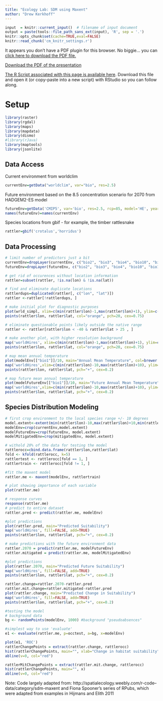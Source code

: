 ```yaml
---
title: "Ecology Lab: SDM using Maxent"
author: "Drew Kerkhoff"
---
```

 
```r
input  = knitr::current_input()  # filename of input document
output = paste(tools::file_path_sans_ext(input), 'R', sep = '.')
knitr::opts_chunk$set(cache=TRUE,eval=FALSE)
knitr::read_chunk('cm_knitr_settings.r')
```

<div>
<object data="3_6_assets/BIENWorkshopEducation.pdf" type="application/pdf" width="100%" height="670px"> 
  <p>It appears you don't have a PDF plugin for this browser.
   No biggie... you can <a href="3_6_assets/BIENWorkshopEducation.pdf">click here to
  download the PDF file.</a></p>  
 </object>
 </div>
 
 <p><a href="3_6_assets/BIENWorkshopEducation.pdf">Download the PDF of the presentation</a></p>  

[<i class="fa fa-file-code-o fa-3x" aria-hidden="true"></i> The R Script associated with this page is available here](`r output`).  Download this file and open it (or copy-paste into a new script) with RStudio so you can follow along.

# Setup
```r
library(raster)
library(rgdal)
library(maps)
library(mapdata)
library(dismo)  
#library(rJava)  
library(maptools)
library(jsonlite)
```
## Data Access
Current environment from worldclim
```r
currentEnv=getData("worldclim", var="bio", res=2.5)
```
Future environment based on the 8.5 concentration scenario for 2070 from HADGEM2-ES model

```r
futureEnv=getData('CMIP5', var='bio', res=2.5, rcp=85, model='HE', year=70)
names(futureEnv)=names(currentEnv)
```

Species locations from gbif - for example, the timber rattlesnake
```r
rattler=gbif('crotalus','horridus')
```
## Data Processing
```r
# limit number of predictors just a bit
currentEnv=dropLayer(currentEnv, c("bio2", "bio3", "bio4", "bio10", "bio11", "bio13", "bio14", "bio15"))
futureEnv=dropLayer(futureEnv, c("bio2", "bio3", "bio4", "bio10", "bio11", "bio13", "bio14", "bio15"))

# get rid of occurences without location information
rattler=subset(rattler, !is.na(lon) & !is.na(lat))

# find and eliminate duplicate locations
rattlerdups=duplicated(rattler[, c("lon", "lat")])
rattler <-rattler[!rattlerdups, ]

# make initial plot for diagnostic purposes
plot(wrld_simpl, xlim=c(min(rattler$lon)-1,max(rattler$lon)+1), ylim=c(min(rattler$lat)-1,max(rattler$lat)+1), axes=TRUE, col="light yellow")
points(rattler$lon, rattler$lat, col="orange", pch=20, cex=0.75)

# eliminate questionable points likely outside the native range
rattler <- rattler[rattler$lon < -40 & rattler$lat > 25 , ]

# make another plot, with higher resolution background
map('worldHires', xlim=c(min(rattler$lon)-1,max(rattler$lon)+1), ylim=c(min(rattler$lat)-1,max(rattler$lat)+1), fill=TRUE, col="light yellow")
points(rattler$lon, rattler$lat, col="orange", pch=20, cex=0.75)

# map mean annual temperature
plot(modelEnv[["bio1"]]/10, main="Annual Mean Temperature", col=brewer.pal(50,"RdYlBu"))
map('worldHires',xlim=c(min(rattler$lon)-10,max(rattler$lon)+10), ylim=c(min(rattler$lat)-10,max(rattler$lat)+10), fill=FALSE, add=TRUE)
points(rattler$lon, rattler$lat, pch="+", cex=0.2)

# map future mean annual temperature
plot(modelFutureEnv[["bio1"]]/10, main="Future Annual Mean Temperature")
map('worldHires',xlim=c(min(rattler$lon)-10,max(rattler$lon)+10), ylim=c(min(rattler$lat)-10,max(rattler$lat)+10), fill=FALSE, add=TRUE)
points(rattler$lon, rattler$lat, pch="+", cex=0.2)
```
 
## Species Distribution Modeling

```r
# first crop environment to the local species range +/- 10 degrees
model.extent<-extent(min(rattler$lon)-10,max(rattler$lon)+10,min(rattler$lat)-10,max(rattler$lat)+10)
modelEnv=crop(currentEnv,model.extent)
modelFutureEnv=crop(futureEnv, model.extent)
modelMitigatedEnv=crop(mitigatedEnv, model.extent)

# withold 20% of the data for testing the model
rattlerocc=cbind.data.frame(rattler$lon,rattler$lat)
fold <- kfold(rattlerocc, k=5)
rattlertest <- rattlerocc[fold == 1, ]
rattlertrain <- rattlerocc[fold != 1, ]

#fit the maxent model
rattler.me <- maxent(modelEnv, rattlertrain)

# plot showing importance of each variable
plot(rattler.me)

# response curves
response(rattler.me)
# predict to entire dataset
rattler.pred <- predict(rattler.me, modelEnv)

#plot predictions
plot(rattler.pred, main="Predicted Suitability")
map('worldHires', fill=FALSE, add=TRUE)
points(rattler$lon, rattler$lat, pch="+", cex=0.2)
```

```r
# make predictions with the future environment data
rattler.2070 = predict(rattler.me, modelFutureEnv)
rattler.mitigated = predict(rattler.me, modelMitigatedEnv)

#plot predictions
plot(rattler.2070, main="Predicted Future Suitability")
map('worldHires', fill=FALSE, add=TRUE)
points(rattler$lon, rattler$lat, pch="+", cex=0.2)

rattler.change=rattler.2070-rattler.pred
rattler.mit.change=rattler.mitigated-rattler.pred
plot(rattler.change, main="Predicted Change in Suitability")
map('worldHires', fill=FALSE, add=TRUE)
points(rattler$lon, rattler$lat, pch="+", cex=0.2)
```

```r
#testing the model
# background data
bg <- randomPoints(modelEnv, 1000) #background "pseudoabsences"

#simplest way to use 'evaluate'
e1 <- evaluate(rattler.me, p=occtest, a=bg, x=modelEnv)

plot(e1, 'ROC')
rattlerChangePoints = extract(rattler.change, rattlerocc)
hist(rattlerChangePoints, main="", xlab="Change in habitat suitability")
abline(v=0, col="red")

rattlerMitChangePoints = extract(rattler.mit.change, rattlerocc)
hist(rattlerChangePoints, main="", x)
abline(v=0, col="red")
```
Note: Code largely adapted from:
http://spatialecology.weebly.com/r-code--data/category/sdm-maxent
and Fiona Spooner's series of RPubs, which were adapted
from examples in Hijmans and Elith 2011